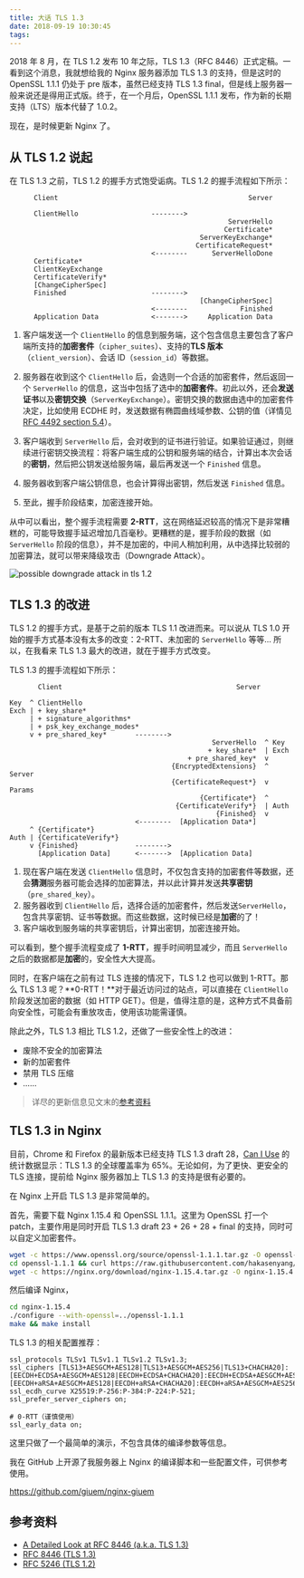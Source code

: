 ```yaml
---
title: 大话 TLS 1.3
date: 2018-09-19 10:30:45
tags:
---
```


2018 年 8 月，在 TLS 1.2 发布 10 年之际，TLS 1.3（RFC 8446）正式定稿。一看到这个消息，我就想给我的 Nginx 服务器添加 TLS 1.3 的支持，但是这时的 OpenSSL 1.1.1 仍处于 pre 版本，虽然已经支持 TLS 1.3 final，但是线上服务器一般来说还是得用正式版。终于，在一个月后，OpenSSL 1.1.1 发布，作为新的长期支持（LTS）版本代替了 1.0.2。

现在，是时候更新 Nginx 了。<!--more-->

## 从 TLS 1.2 说起

在 TLS 1.3 之前，TLS 1.2 的握手方式饱受诟病。TLS 1.2 的握手流程如下所示：

```
      Client                                               Server

      ClientHello                  -------->
                                                      ServerHello
                                                     Certificate*
                                               ServerKeyExchange*
                                              CertificateRequest*
                                   <--------      ServerHelloDone
      Certificate*
      ClientKeyExchange
      CertificateVerify*
      [ChangeCipherSpec]
      Finished                     -------->
                                               [ChangeCipherSpec]
                                   <--------             Finished
      Application Data             <------->     Application Data
```

1. 客户端发送一个 `ClientHello` 的信息到服务端，这个包含信息主要包含了客户端所支持的**加密套件**（`cipher_suites`）、支持的**TLS 版本**（`client_version`）、会话 ID（`session_id`）等数据。

2. 服务器在收到这个 `ClientHello` 后，会选则一个合适的加密套件，然后返回一个 `ServerHello` 的信息，这当中包括了选中的**加密套件**。初此以外，还会**发送证书**以及**密钥交换**（`ServerKeyExchange`）。密钥交换的数据由选中的加密套件决定，比如使用 ECDHE 时，发送数据有椭圆曲线域参数、公钥的值（详情见 [RFC 4492 section 5.4](https://tools.ietf.org/html/rfc4492#section-5.4)）。
3. 客户端收到 `ServerHello` 后，会对收到的证书进行验证。如果验证通过，则继续进行密钥交换流程：将客户端生成的公钥和服务端的结合，计算出本次会话的**密钥**，然后把公钥发送给服务端，最后再发送一个 `Finished` 信息。
4. 服务器收到客户端公钥信息，也会计算得出密钥，然后发送 `Finished` 信息。
5. 至此，握手阶段结束，加密连接开始。

从中可以看出，整个握手流程需要 **2-RTT**，这在网络延迟较高的情况下是非常糟糕的，可能导致握手延迟增加几百毫秒。更糟糕的是，握手阶段的数据（如 `ServerHello` 阶段的信息），并不是加密的，中间人稍加利用，从中选择比较弱的加密算法，就可以带来降级攻击（Downgrade Attack）。

![possible downgrade attack in tls 1.2](./images/possible-downgrade-attack-in-tls-1-2.png)

## TLS 1.3 的改进

TLS 1.2 的握手方式，是基于之前的版本 TLS 1.1 改进而来。可以说从 TLS 1.0 开始的握手方式基本没有太多的改变：2-RTT、未加密的 `ServerHello` 等等… 所以，在我看来 TLS 1.3 最大的改进，就在于握手方式改变。

TLS 1.3 的握手流程如下所示：

```
       Client                                           Server

Key  ^ ClientHello
Exch | + key_share*
     | + signature_algorithms*
     | + psk_key_exchange_modes*
     v + pre_shared_key*       -------->
                                                  ServerHello  ^ Key
                                                 + key_share*  | Exch
                                            + pre_shared_key*  v
                                        {EncryptedExtensions}  ^  Server
                                        {CertificateRequest*}  v  Params
                                               {Certificate*}  ^
                                         {CertificateVerify*}  | Auth
                                                   {Finished}  v
                               <--------  [Application Data*]
     ^ {Certificate*}
Auth | {CertificateVerify*}
     v {Finished}              -------->
       [Application Data]      <------->  [Application Data]
```

1. 现在客户端在发送 `ClientHello` 信息时，不仅包含支持的加密套件等数据，还会**猜测**服务器可能会选择的加密算法，并以此计算并发送**共享密钥**（`pre_shared_key`）。
2. 服务器收到 `ClientHello` 后，选择合适的加密套件，然后发送`ServerHello`，包含共享密钥、证书等数据。而这些数据，这时候已经是**加密**的了！
3. 客户端收到服务端的共享密钥后，计算出密钥，加密连接开始。

可以看到，整个握手流程变成了 **1-RTT**，握手时间明显减少，而且 `ServerHello` 之后的数据都是**加密**的，安全性大大提高。

同时，在客户端在之前有过 TLS 连接的情况下，TLS 1.2 也可以做到 1-RTT。那么 TLS 1.3 呢？**0-RTT！**对于最近访问过的站点，可以直接在 `ClientHello` 阶段发送加密的数据（如 HTTP GET）。但是，值得注意的是，这种方式不具备前向安全性，可能会有重放攻击，使用该功能需谨慎。

除此之外，TLS 1.3 相比 TLS 1.2，还做了一些安全性上的改进：

- 废除不安全的加密算法
- 新的加密套件
- 禁用 TLS 压缩
- ……

> 详尽的更新信息见文末的[参考资料](#参考资料)

## TLS 1.3 in Nginx

目前，Chrome 和 Firefox 的最新版本已经支持 TLS 1.3 draft 28，[Can I Use](https://caniuse.com/#search=tls%201.3) 的统计数据显示：TLS 1.3 的全球覆盖率为 65%。无论如何，为了更快、更安全的 TLS 连接，提前给 Nginx 服务器加上 TLS 1.3 的支持是很有必要的。

在 Nginx 上开启 TLS 1.3 是非常简单的。

首先，需要下载 Nginx 1.15.4 和 OpenSSL 1.1.1。这里为 OpenSSL 打一个 patch，主要作用是同时开启 TLS 1.3 draft 23 + 26 + 28 + final 的支持，同时可以自定义加密套件。

```bash
wget -c https://www.openssl.org/source/openssl-1.1.1.tar.gz -O openssl-1.1.1.tar.gz && tar zxf openssl-1.1.1.tar.gz && rm openssl-1.1.1.tar.gz
cd openssl-1.1.1 && curl https://raw.githubusercontent.com/hakasenyang/openssl-patch/master/openssl-equal-1.1.1_ciphers.patch | patch -p1 && cd ../
wget -c https://nginx.org/download/nginx-1.15.4.tar.gz -O nginx-1.15.4.tar.gz && tar zxf nginx-1.15.4.tar.gz
```

然后编译 Nginx，

```bash
cd nginx-1.15.4
./configure --with-openssl=../openssl-1.1.1
make && make install
```

TLS 1.3 的相关配置推荐：

```nginx
ssl_protocols TLSv1 TLSv1.1 TLSv1.2 TLSv1.3;
ssl_ciphers [TLS13+AESGCM+AES128|TLS13+AESGCM+AES256|TLS13+CHACHA20]:[EECDH+ECDSA+AESGCM+AES128|EECDH+ECDSA+CHACHA20]:EECDH+ECDSA+AESGCM+AES256:EECDH+ECDSA+AES128+SHA:EECDH+ECDSA+AES256+SHA:[EECDH+aRSA+AESGCM+AES128|EECDH+aRSA+CHACHA20]:EECDH+aRSA+AESGCM+AES256:EECDH+aRSA+AES128+SHA:EECDH+aRSA+AES256+SHA:RSA+AES128+SHA:RSA+AES256+SHA:RSA+3DES;
ssl_ecdh_curve X25519:P-256:P-384:P-224:P-521;
ssl_prefer_server_ciphers on;

# 0-RTT（谨慎使用）
ssl_early_data on;
```

这里只做了一个最简单的演示，不包含具体的编译参数等信息。

我在 GitHub 上开源了我服务器上 Nginx 的编译脚本和一些配置文件，可供参考使用。

https://github.com/giuem/nginx-giuem

## 参考资料

- [A Detailed Look at RFC 8446 (a.k.a. TLS 1.3)](https://blog.cloudflare.com/rfc-8446-aka-tls-1-3/)
- [RFC 8446 (TLS 1.3)](https://tools.ietf.org/html/rfc8446)
- [RFC 5246 (TLS 1.2)](https://tools.ietf.org/html/rfc5246)
